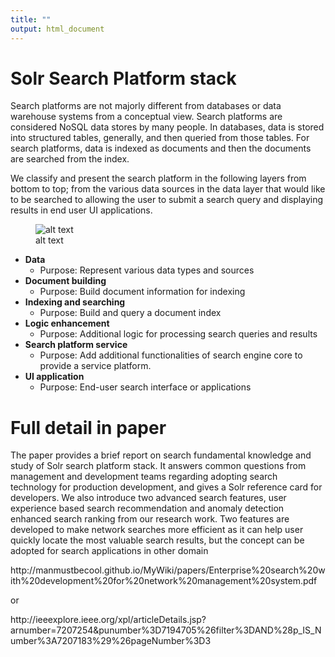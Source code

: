 ---
title: ""
output: html_document
---


# Solr Search Platform stack

Search platforms are not majorly different from databases or data warehouse systems from a conceptual view. Search platforms are considered NoSQL data stores by many people. In databases, data is stored into structured tables, generally, and then queried from those tables. For search platforms, data is indexed as documents and then the documents are searched from the index. 

We classify and present the search platform in the following layers from bottom to top; from the various data sources in the data layer that would like to be searched to allowing the user to submit a search query and displaying results in end user UI applications.  


![alt text](solrStack.png)

 * **Data** 
     + Purpose: Represent various data types and sources
 * **Document building**
     + Purpose: Build document information for indexing 
 * **Indexing and searching**
     + Purpose: Build and query a document index
 * **Logic enhancement**
     + Purpose: Additional logic for processing search queries and results
 * **Search platform service**
     + Purpose: Add additional functionalities of search engine core to provide a service platform.
 * **UI application**
     + Purpose: End-user search interface or applications 




# Full detail in paper

The paper provides a brief report on search fundamental knowledge and study of Solr search platform stack. It answers common questions from management and development teams regarding adopting search technology for production development, and gives a Solr reference card for developers.  We also introduce two advanced search features, user experience based search recommendation and anomaly detection enhanced search ranking from our research work. Two features are developed to make network searches more efficient as it can help user quickly locate the most valuable search results, but the concept can be adopted for search applications in other domain



http://manmustbecool.github.io/MyWiki/papers/Enterprise%20search%20with%20development%20for%20network%20management%20system.pdf

or 

http://ieeexplore.ieee.org/xpl/articleDetails.jsp?arnumber=7207254&punumber%3D7194705%26filter%3DAND%28p_IS_Number%3A7207183%29%26pageNumber%3D3



